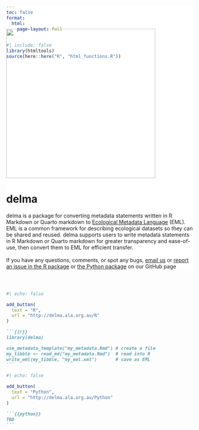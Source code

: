 ```yaml
---
toc: false
format: 
  html:
    page-layout: full
---
```


```r
#| include: false
library(htmltools)
source(here::here("R", "html_functions.R"))
```

::: {.column-screen style="background-color: #FFFFFF; padding-top: 50px; margin-top: -4vh"}

::: {.column-page layout-ncol=2 layout-align=center}

![](images/logo.png){width=400px style='margin-left:auto;margin-right:auto;'}


# delma

delma is a package for converting metadata statements written in R Markdown or Quarto markdown to [Ecological Metadata Language](https://eml.ecoinformatics.org/) (EML). EML is a common framework for describing ecological datasets so they can be shared and reused. delma supports users to write metadata statements in R Markdown or Quarto markdown for greater transparency and ease-of-use, then convert them to EML for efficient transfer. 
<br>
<br>
If you have any questions, comments, or spot any bugs, [email us](mailto:support@ala.org.au) or [report an issue in the R package](https://github.com/AtlasOfLivingAustralia/delma) or [the Python package](https://github.com/AtlasOfLivingAustralia/galaxias-python) on our GitHub page

:::

:::


:::{.column-screen}

:::{.column-page style="padding-top: 30px;"}

::: {.grid}
::: {.g-col-lg-6 .g-col-12}

```r
#| echo: false

add_button(
  text = "R",
  url = "http://delma.ala.org.au/R"
)
```



````markdown
```{{r}}
library(delma)

use_metadata_template("my_metadata.Rmd") # create a file
my_tibble <- read_md("my_metadata.Rmd")  # read into R
write_eml(my_tibble, "my_eml.xml")       # save as EML
```

````

:::

::: {.g-col-lg-6 .g-col-12}

```r
#| echo: false

add_button(
  text = "Python",
  url = "http://delma.ala.org.au/Python"
)
```

````markdown
```{{python}}
TBD
```

````

:::

:::

:::
:::

